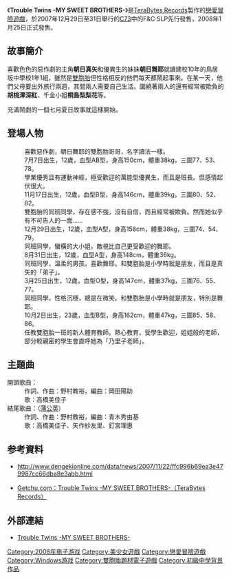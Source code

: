 {{Infobox animanga/Headerofja
|title= Trouble Twins -MY SWEET BROTHERS-
|image= Trouble Twins s.jpg
|size= 200x
|caption= 
|japanese= とらぶるツインズ -MY SWEET BROTHERS-
|english= 
|kana= 
|romaji= Toraburutsuinzu
|genre= [[校園|校園]]
}}
{{Infobox animanga/Game
|Title= Trouble Twins -MY SWEET BROTHERS-
|Genre= [[戀愛冒險遊戲|戀愛冒險遊戲]]
|Plat= [[Windows_2000|Windows 2000]]/[[Windows_XP|XP]]/[[Windows_Vista|Vista]]
|Spec= 
|Recommend= 
|Engine= 
|Patch= 
|Version= 
|Dev= [[TeraBytes_Records|TeraBytes Records]]
|Pub= TeraBytes Records
|Producer= 
|Director= 
|Scenario= 
|CharacterDesign= {{lang|ja|[[ちこたむ|ちこたむ]]}}
|Sound= 
|Media= DVD-ROM、AUDIO-CD
|Play= 1人
|Date= 2008年1月25日
|Released= 
|Price= 3,800日圓（含稅）
|Sale= 
|Rating= 全年齡
|Device= 
|ContentsIcon= 
|Name= 不可
|End= 
|Save= 
|Size= 
|QSave= 
|QLoad= 
|Continue= 
|Screen= 
|FScreen= 
|Music= 
|Voice= 男主角以外
|Log= 
|CGMode= 
|MMode= 
|EMode= 
|Skip= 
|Auto= 
|Etc= 
}}
{{Infobox animanga/Footerofja}}

《'''Trouble Twins -MY SWEET BROTHERS-'''》是[[TeraBytes_Records|TeraBytes Records]]製作的[[戀愛冒險遊戲|戀愛冒險遊戲]]，於2007年12月29日至31日舉行的[[Comic_Market|C73]]中的F&C·SLP先行發售，2008年1月25日正式發售。

== 故事簡介 ==
喜歡色色的惡作劇的主角'''朝日真矢'''和優異生的妹妹'''朝日舞耶'''就讀建校10年的鳥居坂中學校1年1組，雖然是[[雙胞胎|雙胞胎]]但性格相反的他們每天都鬧起事來。在某一天，他們父母要出外旅行兩週，其間兩人需要自己生活。圍繞著兩人的還有經常被欺負的'''胡桃澤深紅'''、千金小姐'''桐島梨梨花'''等。

充滿鬧劇的一個七月夏日故事就這樣開始。

== 登場人物 ==
;{{nihongo|朝日真矢|朝日 真矢（あさひ まや）|Asahi Maya|[[配音員|聲]]：無}}
:喜歡惡作劇，朝日舞耶的雙胞胎哥哥，名字讀法一樣。
;{{nihongo|朝日舞耶|朝日 舞耶（あさひ まや）|Asahi Maya|聲：[[高橋美佳子|高橋美佳子]]}}
:7月7日出生，12歲，血型AB型，身高150cm，體重38kg，三圍77、53、78。
:學業優秀且有運動神經，極受歡迎的萬能型優異生，而且是班長。但感情起伏很大。
;{{nihongo|胡桃澤深紅|胡桃沢 深紅（くるみざわ みく）|Kurumizawa Miku|聲：[[矢作紗友里|矢作紗友里]]}}
:11月17日出生，12歲，血型B型，身高146cm，體重39kg，三圍80、52、82。
:雙胞胎的同班同學，存在感不強，沒有自信，而且經常被欺負。然而她似乎有不可告人的一面……
;{{nihongo|桐島梨梨花|桐島 梨々花（きりしま りりか）|Kirishima Ririka|聲：[[釘宮理惠|釘宮理惠]]}}
:12月29日出生，12歲，血型A型，身高158cm，體重38kg，三圍74、54、79。
:同班同學，蠻橫的大小姐，敵視比自己更受歡迎的舞耶。
;{{nihongo|來須潤|来須 潤（くるす じゅん）|Kurusu Jun|聲：[[佐藤利奈|佐藤利奈]]}}
:8月31日出生，12歲，血型A型，身高148cm，體重36kg。
:同班同學，溫柔的男孩，喜歡舞耶。和雙胞胎是小學時就是朋友，而且是真矢的「弟子」。
;{{nihongo|百合野巴|百合野 巴（ゆりの ともえ）|Yurino Tomoe|聲：[[能登麻美子|能登麻美子]]}}
:3月25日出生，12歲，血型O型，身高147cm，體重37kg，三圍76、55、77。
:同班同學，性格沉穩，總是在微笑。和雙胞胎是小學時就是朋友，特別是舞耶。
;{{nihongo|魚住乃里子|魚住 乃里子（うおずみ のりこ）|Uozumi Noriko|聲：[[淺野真澄|淺野真澄]]}}
:10月2日出生，23歲，血型B型，身高162cm，體重47kg，三圍85、58、86。
:任教雙胞胎一班的新人體育教師。熱心教育，受學生歡迎，姐姐般的老師，部分較親密的學生會直呼她為「乃里子老師」。

== 主題曲 ==
;開頭歌曲：{{lang|ja|熱い思いはツインズ}}
:作詞、作曲：野村教裕，編曲：岡田陽助
:歌：高橋美佳子
;結尾歌曲：{{lang|ja|たんぽぽ}}（[[蒲公英|蒲公英]]）
:作詞、作曲：野村教裕，編曲：青木秀由基
:歌：高橋美佳子、矢作紗友里、釘宮理惠

== 参考資料 ==
<div class="references-small">
*{{Ja icon}}http://www.dengekionline.com/data/news/2007/11/22/ffc996b69ea3e479987cc66dba8e3abb.html{{Wayback|url=http://www.dengekionline.com/data/news/2007/11/22/ffc996b69ea3e479987cc66dba8e3abb.html |date=20071217204246 }}
*{{Ja icon}}[http://www.getchu.com/soft.phtml?id=492765 Getchu.com：Trouble Twins -MY SWEET BROTHERS-（TeraBytes Records）]{{Wayback|url=http://www.getchu.com/soft.phtml?id=492765 |date=20071221233035 }}
</div>

== 外部連結 ==
*{{Ja icon}}[https://web.archive.org/web/20071207092646/http://toratun.com/ Trouble Twins -MY SWEET BROTHERS-]

[[Category:2008年电子游戏|Category:2008年电子游戏]]
[[Category:美少女遊戲|Category:美少女遊戲]]
[[Category:戀愛冒險遊戲|Category:戀愛冒險遊戲]]
[[Category:Windows游戏|Category:Windows游戏]]
[[Category:雙胞胎題材電子遊戲|Category:雙胞胎題材電子遊戲]]
[[Category:初級中學背景作品|Category:初級中學背景作品]]